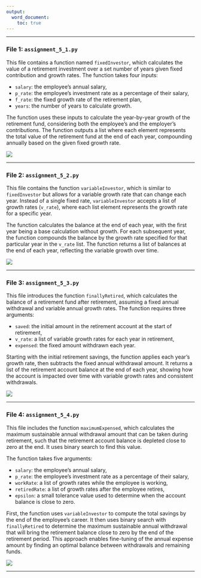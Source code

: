```yaml
---
output: 
  word_document: 
    toc: true
---
```


------------------------------------------------------------------------

### **File 1: `assignment_5_1.py`**

This file contains a function named `fixedInvestor`, which calculates the value of a retirement investment over a set number of years given fixed contribution and growth rates. The function takes four inputs:

-   `salary`: the employee’s annual salary,
-   `p_rate`: the employee’s investment rate as a percentage of their salary,
-   `f_rate`: the fixed growth rate of the retirement plan,
-   `years`: the number of years to calculate growth.

The function uses these inputs to calculate the year-by-year growth of the retirement fund, considering both the employee's and the employer's contributions. The function outputs a list where each element represents the total value of the retirement fund at the end of each year, compounding annually based on the given fixed growth rate.

![](file1.png)

------------------------------------------------------------------------

### **File 2: `assignment_5_2.py`**

This file contains the function `variableInvestor`, which is similar to `fixedInvestor` but allows for a variable growth rate that can change each year. Instead of a single fixed rate, `variableInvestor` accepts a list of growth rates (`v_rate`), where each list element represents the growth rate for a specific year.

The function calculates the balance at the end of each year, with the first year being a base calculation without growth. For each subsequent year, the function compounds the balance by the growth rate specified for that particular year in the `v_rate` list. The function returns a list of balances at the end of each year, reflecting the variable growth over time.

![](file2.png)

------------------------------------------------------------------------

### **File 3: `assignment_5_3.py`**

This file introduces the function `finallyRetired`, which calculates the balance of a retirement fund after retirement, assuming a fixed annual withdrawal and variable annual growth rates. The function requires three arguments:

-   `saved`: the initial amount in the retirement account at the start of retirement,
-   `v_rate`: a list of variable growth rates for each year in retirement,
-   `expensed`: the fixed amount withdrawn each year.

Starting with the initial retirement savings, the function applies each year’s growth rate, then subtracts the fixed annual withdrawal amount. It returns a list of the retirement account balance at the end of each year, showing how the account is impacted over time with variable growth rates and consistent withdrawals.

![](file3.png)

------------------------------------------------------------------------

### **File 4: `assignment_5_4.py`**

This file includes the function `maximumExpensed`, which calculates the maximum sustainable annual withdrawal amount that can be taken during retirement, such that the retirement account balance is depleted close to zero at the end. It uses binary search to find this value.

The function takes five arguments:

-   `salary`: the employee’s annual salary,
-   `p_rate`: the employee’s investment rate as a percentage of their salary,
-   `workRate`: a list of growth rates while the employee is working,
-   `retiredRate`: a list of growth rates after the employee retires,
-   `epsilon`: a small tolerance value used to determine when the account balance is close to zero.

First, the function uses `variableInvestor` to compute the total savings by the end of the employee’s career. It then uses binary search with `finallyRetired` to determine the maximum sustainable annual withdrawal that will bring the retirement balance close to zero by the end of the retirement period. This approach enables fine-tuning of the annual expense amount by finding an optimal balance between withdrawals and remaining funds.

![](file4.png)

------------------------------------------------------------------------
